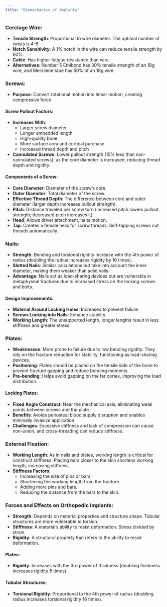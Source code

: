 ```yaml
---
title: "Biomechanics of implants"
---
```


### Cerclage Wire:

-   **Tensile Strength**: Proportional to wire diameter. The optimal number of twists is 4-8.
-   **Notch Sensitivity**: A 1% notch in the wire can reduce tensile strength by 60%.
-   **Cable**: Has higher fatigue resistance than wire.
-   **Alternatives**: Number 5 Ethibond has 30% tensile strength of an 18g wire, and Mersilene tape has 50% of an 18g wire.

### Screws:

-   **Purpose**: Convert rotational motion into linear motion, creating compressive force.

#### Screw Pullout Factors:

-   **Increases With**:
    -   Larger screw diameter
    -   Longer embedded length
    -   High-quality bone
    -   More surface area and cortical purchase
    -   Increased thread depth and pitch
-   **Cannulated Screws**: Lower pullout strength (15% less than non-cannulated screws), as the core diameter is increased, reducing thread depth and rigidity.

#### Components of a Screw:

-   **Core Diameter**: Diameter of the screw's core.
-   **Outer Diameter**: Total diameter of the screw.
-   **Effective Thread Depth**: The difference between core and outer diameter (larger depth increases pullout strength).
-   **Pitch**: Distance traveled per screw turn (increased pitch lowers pullout strength; decreased pitch increases it).
-   **Head**: Allows driver attachment, halts motion.
-   **Tap**: Creates a female helix for screw threads. Self-tapping screws cut threads automatically.

### Nails:

-   **Strength**: Bending and torsional rigidity increase with the 4th power of radius (doubling the radius increases rigidity by 16 times).
-   **Slotted Nails**: Similar calculations but take into account the inner diameter, making them weaker than solid nails.
-   **Advantage**: Nails act as load-sharing devices but are vulnerable in metaphyseal fractures due to increased stress on the locking screws and bolts.

#### Design Improvements:

-   **Material Around Locking Holes**: Increased to prevent failure.
-   **Screws Locking into Nails**: Enhance stability.
-   **Working Length**: The unsupported length, longer lengths result in less stiffness and greater stress.

### Plates:

-   **Weaknesses**: More prone to failure due to low bending rigidity. They rely on the fracture reduction for stability, functioning as load-sharing devices.
-   **Positioning**: Plates should be placed on the tensile side of the bone to prevent fracture gapping and reduce bending moments.
-   **Pre-bending**: Helps avoid gapping on the far cortex, improving the load distribution.

#### Locking Plates:

-   **Fixed Angle Construct**: Near the mechanical axis, eliminating weak points between screws and the plate.
-   **Benefits**: Avoids periosteal blood supply disruption and enables minimally invasive application.
-   **Challenges**: Excessive stiffness and lack of compression can cause non-union, and cross-threading can reduce stiffness.

### External Fixation:

-   **Working Length**: As in nails and plates, working length is critical for construct stiffness. Placing bars closer to the skin shortens working length, increasing stiffness.
-   **Stiffness Factors**:
    -   Increasing the size of pins or bars.
    -   Shortening the working length from the fracture.
    -   Adding more pins and bars.
    -   Reducing the distance from the bars to the skin.

### Forces and Effects on Orthopedic Implants:

-   **Strength**: Depends on material properties and structure shape. Tubular structures are more vulnerable to torsion.
-   **Stiffness**: A material's ability to resist deformation. Stress divided by strain.
-   **Rigidity**: A structural property that refers to the ability to resist deformation.

#### Plates:

-   **Rigidity**: Increases with the 3rd power of thickness (doubling thickness increases rigidity 8 times).

#### Tubular Structures:

-   **Torsional Rigidity**: Proportional to the 4th power of radius (doubling radius increases torsional rigidity 16 times).
